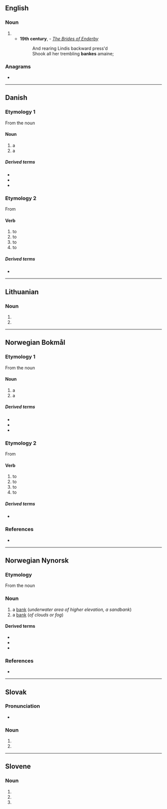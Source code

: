 {{also|bańkę|Bänke}}
==English==

===Noun===
{{en-noun}}

# {{obsolete spelling of|en|bank}}
#* '''19th century''', {{w|Jean Ingelow}} - ''[[s:The Brides of Enderby|The Brides of Enderby]]''
#*: And rearing Lindis backward press'd
#*: Shook all her trembling '''bankes''' amaine;

===Anagrams===
* {{anagrams|en|a=abekn|baken|e-bank}}
----

==Danish==

===Etymology 1===
From the noun {{l|da|bakke}}

====Noun====
{{da-noun|r|ne|g=c}}

# a {{l|en|bank}} {{q|underwater area of higher elevation, a sandbank}}
# a {{l|en|bank}} {{q|of clouds or fog}}

=====Derived terms=====
* {{l|da|fiskebanke}}
* {{l|da|sandbanke}}
* {{l|da|tågebanke}}

===Etymology 2===
From {{der|da|non|banga}}

====Verb====
{{head|da|verb|imperative|bank|present tense|banker|simple past and past participle|banka|or|banket|present tense|bankende}}

# to {{l|en|knock}} {{q|rap one's knuckles against something, such as a door}}
# to {{l|en|hammer}} {{q|strike with a hammer}}
# to {{l|en|beat}} {{q|heart}}
# to {{l|en|throb}} {{q|pain, headache, pulse}}

=====Derived terms=====
* {{l|da|banker}}

----

==Lithuanian==

===Noun===
{{head|lt|noun form|g=m}}

# {{inflection of|lt|bankas||loc|s}}
# {{inflection of|lt|bankas||voc|s}}

----

==Norwegian Bokmål==

===Etymology 1===
From the noun {{l|nb|bakke}}

====Noun====
{{nb-noun-m1}}

# a {{l|en|bank}} {{q|underwater area of higher elevation, a sandbank}}
# a {{l|en|bank}} {{q|of clouds or fog}}

=====Derived terms=====
* {{l|nb|fiskebanke}}
* {{l|nb|sandbanke}}
* {{l|nb|tåkebanke}}

===Etymology 2===
From {{der|nb|non|banga}}

====Verb====
{{head|nb|verb|imperative|bank|present tense|banker|simple past and past participle|banka|or|banket|present tense|bankende}}

# to {{l|en|knock}} {{q|rap one's knuckles against something, such as a door}}
# to {{l|en|hammer}} {{q|strike with a hammer}}
# to {{l|en|beat}} {{q|heart}}
# to {{l|en|throb}} {{q|pain, headache, pulse}}

=====Derived terms=====
* {{l|nb|banker}}

===References===
* {{R:The Bokmål Dictionary}}

----

==Norwegian Nynorsk==

===Etymology===
From the noun {{l|nn|bakke}}

===Noun===
{{nn-noun-m1}}

# a [[bank]] (''underwater area of higher elevation, a sandbank'')
# a [[bank]] (''of clouds or fog'')

====Derived terms====
* {{l|nn|fiskebanke}}
* {{l|nn|sandbanke}}
* {{l|nn|tåkebanke}}

===References===
* {{R:The Nynorsk Dictionary}}

----

==Slovak==

===Pronunciation===
* {{IPA|sk|/ˈbaŋkɛ/}}

===Noun===
{{head|sk|noun form}}

# {{inflection of|sk|banka||dat|s}}
# {{inflection of|sk|banka||loc|s}}

----

==Slovene==

===Noun===
{{head|sl|noun form|head=bánke}}

# {{inflection of|sl|bánka||gen|s}}
# {{inflection of|sl|bánka||nom|p}}
# {{inflection of|sl|bánka||acc|p}}